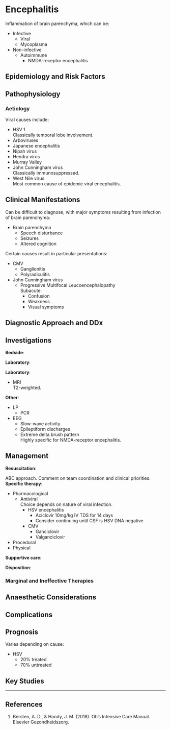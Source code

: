 # Encephalitis

Inflammation of brain parenchyma, which can be:

* Infective
	* Viral
	* Mycoplasma
* Non-infective
	* Autoimmune
		* NMDA-receptor encephalitis


## Epidemiology and Risk Factors

## Pathophysiology

### Aetiology

Viral causes include:

* HSV 1\
Classically temporal lobe involvement.
* Arboviruses
* Japanese encephalitis
* Nipah virus
* Hendra virus
* Murray Valley
* John Cunningham virus\
Classically immunosuppressed.
* West Nile virus\
Most common cause of epidemic viral encephalitis.


## Clinical Manifestations

Can be difficult to diagnose, with major symptoms resulting from infection of brain parenchyma:

* Brain parenchyma
	* Speech disturbance
	* Seizures
	* Altered cognition

Certain causes result in particular presentations:

* CMV
	* Ganglionitis
	* Polyradiculitis
* John Cunningham virus
	* Progressive Multifocal Leucoencephalopathy\
	Subacute:
		* Confusion
		* Weakness
		* Visual symptoms

## Diagnostic Approach and DDx

## Investigations

**Bedside**:

**Laboratory**:

**Laboratory**:

* MRI\
T2-weighted.

**Other**:

* LP
	* PCR
* EEG
	* Slow-wave activity
	* Epileptiform discharges
	* Extreme delta brush pattern\
	Highly specific for NMDA-receptor encephalitis.

## Management

**Resuscitation**:\

ABC approach. Comment on team coordination and clinical priorities.
**Specific therapy**:

* Pharmacological
	* Antiviral\
	Choice depends on nature of viral infection.
		* HSV encephalitis
			* Aciclovir 10mg/kg IV TDS for 14 days
			* Consider continuing until CSF is HSV DNA negative
		* CMV
			* Ganciclovir
			* Valganciclovir
* Procedural
* Physical

**Supportive care**:

**Disposition**:

### Marginal and Ineffective Therapies

## Anaesthetic Considerations

## Complications

## Prognosis

Varies depending on cause:

* HSV
	* 20% treated
	* 70% untreated

## Key Studies


---

## References

1. Bersten, A. D., & Handy, J. M. (2018). Oh’s Intensive Care Manual. Elsevier Gezondheidszorg.
